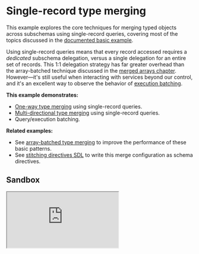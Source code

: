 # Single-record type merging

This example explores the core techniques for merging typed objects across subschemas using single-record queries, covering most of the topics discussed in the [documented basic example](/docs/approaches/type-merging#basic-example).

Using single-record queries means that every record accessed requires a _dedicated_ subschema delegation, versus a single delegation for an entire set of records. This 1:1 delegation strategy has far greater overhead than the array-batched technique discussed in the [merged arrays chapter](../type-merging-arrays). However&mdash;it's still useful when interacting with services beyond our control, and it's an excellent way to observe the behavior of [execution batching](https://github.com/gmac/schema-stitching-demos/wiki/Batching-Arrays-and-Queries#what-is-query-batching).

**This example demonstrates:**

- [One-way type merging](/docs/approaches/type-merging#unidirectional-merges) using single-record queries.
- [Multi-directional type merging](/docs/approaches/type-merging#basic-example) using single-record queries.
- Query/execution batching.

**Related examples:**

- See [array-batched type merging](/docs/handbook/type-merging-arrays) to improve the performance of these basic patterns.
- See [stitching directives SDL](/docs/handbook/stitching-directives-sdl) to write this merge configuration as schema directives.

## Sandbox

<iframe
  src="https://codesandbox.io/embed/github/ardatan/schema-stitching/tree/master/examples/type-merging-single-records?fontsize=14&hidenavigation=1&theme=dark"
  className="mt-6 w-full h-[500px] rounded-md"
  title="type-merging-single-records"
  allow="geolocation; microphone; camera; midi; vr; accelerometer; gyroscope; payment; ambient-light-sensor; encrypted-media; usb"
  sandbox="allow-modals allow-forms allow-popups allow-scripts allow-same-origin"
/>

> You can also see the project on GitHub [here](https://github.com/ardatan/schema-stitching/tree/master/examples/type-merging-single-records).


The following services are available for interactive queries:

- **Stitched gateway:** http://localhost:4000/graphql
- _Manufacturers subservice_: http://localhost:4001/graphql
- _Products subservice_: http://localhost:4002/graphql
- _Storefronts subservice_: http://localhost:4003/graphql

## Summary

Visit the [stitched gateway](http://localhost:4000/graphql) and try running the following query:

```graphql
query {
  storefront(id: "2") {
    id
    name
    products {
      upc
      name
      manufacturer {
        products {
          upc
          name
        }
        name
      }
    }
  }
}
```

If you study the results of this query, the final composition traverses across the service graph:

- `Storefront` (Storefronts schema)
  - `Storefront.products -> Product` (Products schema)
    - `Product.manufacturer -> Manufacturer` (Products + Manufacturers schemas)
      - `Manufacturer.products` (Products schema)
      - `Manufacturer.name` (Manufacturers schema)

That means the gateway performed three rounds of resolution for each service's data (`Services -> Products -> Manufacturers`).

### Batching

While the gateway performed three _rounds_ of resolution, it actually had to perform a single subschema delegation (or, proxy) _per record_ in each round because we're only fetching one record at a time. This is both expensive for the gateway to process, and for the subservice to fulfill. Thankfully, stitching has a built-in solution for the later inefficiency. Clear your gateway terminal log and run the following query in GraphiQL:

```graphql
query {
  storefront(id: "2") {
    products {
      upc
      name
    }
  }
}
```

The Products executor is setup to log all of its operations, so you can watch what's being requested in the gateway terminal window. Find these lines in the root `index.js` file and try adjusting the `batch` setting:

```js
schema: await introspectSchema(productsExec),
executor: makeRemoteExecutor('http://localhost:4002/graphql', { log: true }),
batch: true, // << try turning this on and off
```

With `batch: false`, the above query logs the following:

```graphql
# -- OPERATION 2020-12-03T15:32:41.900Z:
query ($_v0_upc: ID!) {
  product(upc: $_v0_upc) {
    __typename
    name
    upc
  }
}

# -- OPERATION 2020-12-03T15:32:41.901Z:
query ($_v0_upc: ID!) {
  product(upc: $_v0_upc) {
    __typename
    name
    upc
  }
}

# -- OPERATION 2020-12-03T15:32:41.903Z:
query ($_v0_upc: ID!) {
  product(upc: $_v0_upc) {
    __typename
    name
    upc
  }
}
```

Notice that we're sending **three seperate requests** to the Products service to resolve each record in the product set. That's extremely inefficient. Switching to `batch: true` changes the output to:

```graphql
# -- OPERATION 2020-12-03T15:36:22.889Z:
query ($graphqlTools0__v0_upc: ID!, $graphqlTools1__v0_upc: ID!, $graphqlTools2__v0_upc: ID!) {
  graphqlTools0_product: product(upc: $graphqlTools0__v0_upc) {
    __typename
    name
    upc
  }
  graphqlTools1_product: product(upc: $graphqlTools1__v0_upc) {
    __typename
    name
    upc
  }
  graphqlTools2_product: product(upc: $graphqlTools2__v0_upc) {
    __typename
    name
    upc
  }
}
```

Now we're sending a **single request** that resolves all three single-record queries at once, courtesy of [batched execution](/docs/handbook/batching-arrays-and-queries#what-is-query-batching). There are very few reasons NOT to enable this free batching optimization (it will be enabled by default in the future).

Batch execution is superb for optimizing the exchange with the subservices. However, there are still overhead processing costs on the gateway for delegating each record individually, so batch execution alone is not a perfect solution. The best optimization strategy is to pair batch execution with delegating [arrays of records](/docs/handbook/type-merging-arrays) at a time.
